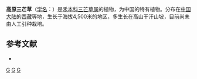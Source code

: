 {{Speciesbox 
| taxon = Aristida alpina
| authority = L. Liou
}}
'''高原三芒草'''（[[学名|学名]]：{{lang|la|''Aristida alpina''}}）是[[禾本科|禾本科]][[三芒草属|三芒草属]]的植物，为中国的特有植物。分布在[[中国大陆|中国大陆]]的[[西藏|西藏]]等地，生长于海拔4,500米的地区，多生长在高山干汗山坡，目前尚未由人工引种栽培。

== 参考文献 ==
<div class="references-small">
* {{cite web| url =http://www.bioinfo.cn/db05/KmzwSpecies.php?action=view&id=10101| title =高原三芒草| work =《中国高等植物数据库全库》| publisher =中国科学院微生物研究所| author =昆明植物研究所| accessdate =2009-02-24| deadurl =yes| archiveurl =https://web.archive.org/web/20160305052233/http://www.bioinfo.cn/db05/KmzwSpecies.php?action=view&id=10101| archivedate =2016-03-05}}
</div>
{{Taxonbar}}

[[Category:三芒草属|G]]
[[Category:中國特有植物|G]]
[[Category:西藏植物|G]]